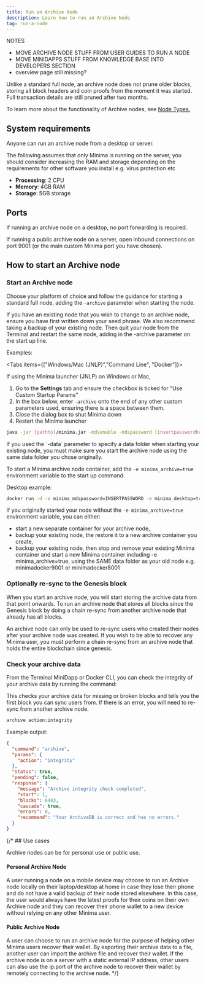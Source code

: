 ---
title: Run an Archive Node
description: Learn how to run an Archive Node
tag: run-a-node
---

NOTES 

- MOVE ARCHIVE NODE STUFF FROM USER GUIDES TO RUN A NODE
- MOVE MINIDAPPS STUFF FROM KNOWLEDGE BASE INTO DEVELOPERS SECTION 
- overview page still missing? 


 Unlike a standard full node, an archive node does not prune older blocks, storing all block headers and coin proofs from the moment it was started. Full transaction details are still pruned after two months.

 To learn more about the functionality of Archive nodes, see [Node Types.](/docs/run-a-node/node-types#archive-node)

## System requirements

Anyone can run an archive node from a desktop or server.

The following assumes that only Minima is running on the server, you should consider increasing the RAM and storage depending on the requirements for other software you install e.g. virus protection etc

- **Processing**: 2 CPU
- **Memory**: 4GB RAM
- **Storage**: 5GB storage

## Ports

If running an archive node on a desktop, no port forwarding is required.

If running a public archive node on a server, open inbound connections on port 9001 (or the main custom Minima port you have chosen).




## How to start an Archive node

<Steps>
<Step>

###  Start an Archive node

Choose your platform of choice and follow the guidance for starting a standard full node, adding the `-archive` parameter when starting the node.

  <Callout title="Info">
If you have an existing node that you wish to change to an archive node, ensure you have first written down your seed phrase. We also recommend taking a backup of your existing node. Then quit your node from the Terminal and restart the same node, adding in the -archive parameter on the start up line.
  </Callout>

Examples: 

<Tabs items={["Windows/Mac (JNLP)","Command Line", "Docker"]}>
  
   <Tab value="Windows/Mac (JNLP)">

  If using the Minima launcher (JNLP) on Windows or Mac, 
  1. Go to the **Settings** tab and ensure the checkbox is ticked for "Use Custom Startup Params"
  2. In the box below, enter `-archive` onto the end of any other custom parameters used, ensuring there is a space between them.
  3. Close the dialog box to shut Minima down
  4. Restart the Minima launcher

   </Tab>
  <Tab value="Command Line">
  
   ```bash 
  java -jar [pathto]/minima.jar -mdsenable -mdspassword [insertpasswordhere] -archive
  ``` 

  <Callout title="Info">
  If you used the `-data` parameter to specify a data folder when starting your
  existing node, you must make sure you start the archive node using the same
  data folder you chose originally.
  </Callout>

   </Tab>

  <Tab value="Docker">

To start a Minima archive node container, add the `-e minima_archive=true` environment variable to the start up command.

Desktop example: 

```bash 
docker run -d -e minima_mdspassword=INSERTPASSWORD -e minima_desktop=true -e minima_archive=true -v ~/minimadockerarchive:/home/minima/data -p 7001-7003:9001-9003 --restart unless-stopped --name minimaarchive minimaglobal/minima:latest
```

  If you originally started your node without the `-e minima_archive=true` environment variable, you can either:

  - start a new separate container for your archive node,
  - backup your existing node, the restore it to a new archive container you create,
  - backup your existing node, then stop and remove your existing Minima container and start a new Minima container including -e minima_archive=true, using the SAME data folder as your old node e.g. minimadocker9001 or minimadocker8001
    
   </Tab>
</Tabs>

</Step>
<Step>

### Optionally re-sync to the Genesis block

When you start an archive node, you will start storing the archive data from that point onwards. To run an archive node that stores all blocks since the Genesis block by doing a chain re-sync from another archive node that already has all blocks.

<Callout title="Info">
  An archive node can only be used to re-sync users who created their nodes
  after your archive node was created. If you wish to be able to recover any
  Minima user, you must perform a chain re-sync from an archive node that holds
  the entire blockchain since genesis.
</Callout>

</Step>
<Step>

### Check your archive data

From the Terminal MiniDapp or Docker CLI, you can check the integrity of your archive data by running the command:

This checks your archive data for missing or broken blocks and tells you the first block you can sync users from. If there is an error, you will need to re-sync from another archive node.

```bash title="Terminal"
archive action:integrity
```

Example output:

```json title="Output"
{
  "command": "archive",
  "params": {
    "action": "integrity"
  },
  "status": true,
  "pending": false,
  "response": {
    "message": "Archive integrity check completed",
    "start": 1,
    "blocks": 6443,
    "cascade": true,
    "errors": 0,
    "recommend": "Your ArchiveDB is correct and has no errors."
  }
}
```
</Step>
</Steps>


{/* ## Use cases

Archive nodes can be for personal use or public use.

#### Personal Archive Node

A user running a node on a mobile device may choose to run an Archive node locally on their laptop/desktop at home in case they lose their phone and do not have a valid backup of their node stored elsewhere. In this case, the user would always have the latest proofs for their coins on their own Archive node and they can recover their phone wallet to a new device without relying on any other Minima user.

#### Public Archive Node

A user can choose to run an archive node for the purpose of helping other Minima users recover their wallet. By exporting their archive data to a file, another user can import the archive file and recover their wallet. If the archive node is on a server with a static external IP address, other users can also use the ip:port of the archive node to recover their wallet by remotely connecting to the archive node. */}

